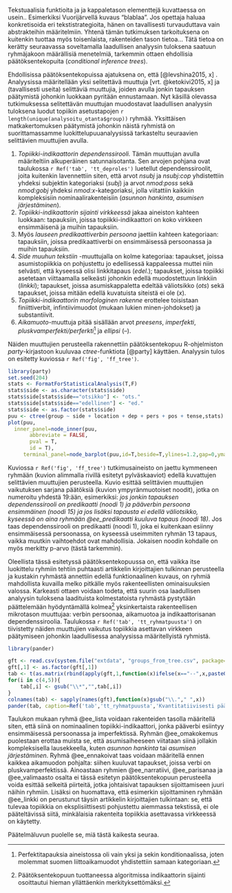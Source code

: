 
Tekstuaalisia funktioita ja  ja kappaletason elementtejä kuvattaessa 
on usein.. Esimerkiksi Vuorijärvellä kuvaus "blablaa".
Jos opettaja haluaa konkretisoida eri tekstistrategioita,
hänen on tavallisesti turvauduttava vain abstrakteihin määritelmiin.
Yhtenä tämän tutkimuksen tarkoituksena on kuitenkin tuottaa myös
toisenlaista, rakenteiden tason tietoa...
Tätä tietoa on kerätty seuraavassa soveltamalla 
laadullisen analyysin tuloksena saatuun ryhmäjakoon
määrällisiä menetelmiä, tarkemmin ottaen ehdollisia päätöksentekopuita
(*conditional inference trees*).

Ehdollisissa päätöksentekopuissa  ajatuksena on, että
[@levshina2015, x] . Analyysissa määritellään yksi selitettävä muuttuja [vrt. @ketokivi2015, x]
ja (tavallisesti useita) selittäviä muuttujia, joiden avulla jonkin tapauksen
päätymistä johonkin luokkaan pyritään ennustamaan. Nyt käsillä olevassa tutkimuksessa
selitettävän muuttujan muodostavat laadullisen analyysin tuloksena
luodut topiikin asetustapojen `r length(unique(analysoitu_otanta$group))`
ryhmää. Yksittäisen matkakertomuksen päätymistä johonkin näistä ryhmistä
on suorittamassamme luokittelupuuanalyysissä tarkasteltu seuraavien selittävien
muuttujien avulla.

1. *Topiikki-indikaattorin dependenssirooli.* Tämän muuttujan avulla määriteltiin
   alkuperäinen satunnaisotanta. Sen arvojen pohjana ovat taulukossa `r Ref('tab', 'tt_deproles')` 
   luetellut dependenssiroolit, joita kuitenkin lavennettiin siten, että arvot *nsubj* ja
   *nsubj:cop* yhdistettiin yhdeksi subjektin kategoriaksi (*subj*) ja arvot *nmod:poss*
   sekä *nmod:gobj* yhdeksi *nmod:x*-kategoriaksi, jolla viitattiin kaikkiin 
   kompleksisiin nominaalirakenteisiin (*asunnon hankinta*, *asumisen järjestäminen*).
2.  *Topiikki-indikaattorin sijainti virkkeessä* jakaa aineiston
    kahteen luokkaan: tapauksiin, joissa topiikki-indikaattori on koko virkkeen
    ensimmäisenä ja muihin tapauksiin.
3. Myös *lauseen predikaattiverbin persoona*  jaettiin kahteen kategoriaan:
   tapauksiin, joissa predikaattiverbi on ensimmäisessä persoonassa ja muihin tapauksiin.
4. *Side muuhun tekstiin* -muuttujalla on kolme kategoriaa: tapaukset, joissa
   asumistopiikkia on pohjustettu jo edellisessä kappaleessa muttei niin selvästi, että 
   kyseessä olisi linkkitapaus (*edel.*); tapaukset, joissa topiikki asetetaan viittaamalla
   selkeästi johonkin edellä muodostettuun linkkiin (*linkki*); tapaukset, joissa asumiskappaletta
   edeltää väliotsikko (*ots*) sekä tapaukset, joissa mitään edellä kuvatuista siteistä ei ole (*x*).
5. *Topiikki-indikaattorin morfologinen rakenne*  erottelee toisistaan finiittiverbit,
   infintiivimuodot (mukaan lukien minen-johdokset) ja substantiivit.
6. *Aikamuoto*-muuttuja pitää sisällään arvot *preesens*, *imperfekti*,
   *pluskvamperfekti/perferkti*[^perft] ja *ellipsi* (--).

[^perft]: Perfektitapauksia aineistossa oli vain yksi ja sekin
konditionaalissa, joten molemmat suomen liittoaikamuodot yhdistettiin samaan
kategoriaan.

Näiden muuttujien perusteella rakennettiin päätöksentekopuu R-ohjelmiston
*party*-kirjastoon kuuluvaa *ctree*-funktiota [@party] käyttäen. 
Analyysin tulos on esitetty kuviossa `r Ref('fig', 'ff_tree')`.

```r

library(party)
set.seed(204)
stats <- FormatForStatisticalAnalysis(T,F)
stats$side <- as.character(stats$side)
stats$side[stats$side=="otsikko"] <- "ots."
stats$side[stats$side=="edellinen"] <- "ed."
stats$side <- as.factor(stats$side)
puu <- ctree(group ~ side + location + dep + pers + pos + tense,stats)
plot(puu,         
  inner_panel=node_inner(puu,
       abbreviate = FALSE,            
       pval = T, 
       id = T),
     terminal_panel=node_barplot(puu,id=T,beside=T,ylines=1.2,gap=0,ymax=1))

```

Kuviossa `r Ref('fig', 'ff_tree')` tutkimusaineisto
on jaettu kymmeneen ryhmään (kuvion alimmalla rivillä esitetyt
pylväskaaviot) edellä kuvattujen selittävien muuttujien perusteella.
Kuvio esittää selittävien muuttujien vaikutuksen 
sarjana päätöksiä (kuvion ympyränmuotoiset noodit), jotka on numeroitu
yhdestä 19:ään, esimerkiksi: *jos jonkin tapauksen dependenssirooli
on predikaatti (noodi 1) ja pääverbin persoona ensimmäinen (noodi 15) ja jos lisäksi
tapausta ei edellä väliotsikko, kyseessä on aina ryhmään @ee_predikaatti
kuuluva tapaus (noodi 18)*. Jos taas dependenssirooli on predikaatti (noodi 1),
joka ei kuitenkaan esiinny ensimmäisessä persoonassa, on kyseessä useimmiten
ryhmän 13 tapaus, vaikka muutkin vaihtoehdot ovat mahdollisia.
Jokaisen noodin kohdalle on myös merkitty p-arvo (tästä tarkemmin).


Oleellista tässä esitetyssä päätöksentekopuussa on, että vaikka itse luokittelu
ryhmiin tehtiin puhtaasti artikkelin kirjoittajien tulkinnan perusteella ja
kustakin ryhmästä annettiin edellä funktionaalinen kuvaus, on ryhmiä
mahdollista kuvailla melko pitkälle myös rakenteellisten ominaisuuksien
valossa. Karkeasti ottaen voidaan todeta, että suurin osa laadullisen analyysin
tuloksena laadituista kolmestatoista ryhmästä  pystytään päättelemään
hyödyntämällä kolmea[^sijaintihom] yksinkertaista rakenteellisen mikrotason muuttujaa:
verbin persoonaa, aikamuotoa ja indikaattorisanan dependenssiroolia.
Taulukossa `r Ref('tab', 'tt_ryhmatpuusta')` on tiivistetty
näiden muuttujien vaikutus topiikkia asettavan virkkeen päätymiseen
johonkin laadullisessa analyysissa määritellyistä ryhmistä. 

[^sijaintihom]: Päätöksentekopuun tuottaneessa algoritmissa indikaattorin sijainti osoittautui
hieman yllättäenkin merkityksettömäksi.

```r
library(pander)

gft <- read.csv(system.file("extdata", "groups_from_tree.csv", package="SataTapaa"),sep="\t")
gft[,1] <- as.factor(gft[,1])
tab <- t(as.matrix(rbind(apply(gft,1,function(x)ifelse(x=="--",x,paste0("*",x,"*"))))))
for(i in c(4,5)){
    tab[,i] <- gsub("\\*","",tab[,i])
}
colnames(tab) <- sapply(names(gft),function(x)gsub("\\."," ",x))
pander(tab, caption=Ref('tab','tt_ryhmatpuusta','Kvantitatiivisesti pääteltävissä olevat ryhmät'))

```


Taulukon mukaan ryhmä @ee_lista voidaan rakenteiden tasolla määritellä siten, että
siinä on nominaalinen topiikki-indikaattori, jonka pääverbi esiintyy ensimmäisessä
persoonassa ja imperfektissä. Ryhmän @ee_omakokemus puolestaan erottaa 
muista se, että asumisaiheeseen viitataan siinä jollakin kompleksisella
lausekkeella, kuten *asunnon hankinta* tai *asumisen järjestäminen*. Ryhmä @ee_ennakoivat
taas voidaan määritellä ennen kaikkea aikamuodon pohjalta: siihen 
kuuluvat tapaukset, joissa verbi on pluskvamperfektissä.
Ainoastaan ryhmien @ee_narratiivi, @ee_parisanaa ja @ee_valimaasto  osalta ei tässä esitetyn
päätöksentekopuun perusteella voida esittää selkeitä piirteitä, jotka johtaisivat
tapauksen sijoittamiseen juuri näihin ryhmiin. Lisäksi on huomattava,
että esimerkin sijoittaminen ryhmään @ee_linkki on perustunut täysin 
artikkelin kirjoittajien tulkintaan: se, että tulevaa topiikkia
on eksplisiittisesti pohjustettu aiemmassa tekstissä, ei ole pääteltävissä
siitä, minkälaisia rakenteita topiikkia asettavassa virkkeessä
on käytetty.


Päätelmäluvun puolelle se, miä tästä kaikesta seuraa.
